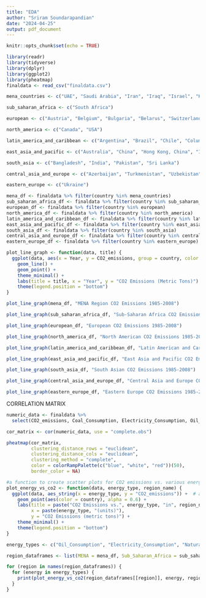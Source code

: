 ```yaml
---
title: "EDA"
author: "Sriram Soundarapandian"
date: "2024-04-25"
output: pdf_document
---
```


```r
knitr::opts_chunk$set(echo = TRUE)
```

```r
library(readr)
library(tidyverse)
library(dplyr)
library(ggplot2)
library(pheatmap)
finaldata <- read_csv("finaldata.csv")
```
```r
mena_countries <- c("UAE", "Saudi Arabia", "Iran", "Iraq", "Israel", "Kuwait", "Oman", "Qatar", "Turkey")

sub_saharan_africa <- c("South Africa")

european <- c("Austria", "Belgium", "Bulgaria", "Belarus", "Switzerland", "Cyprus", "Czech Republic", "Germany", "Denmark", "Spain", "Estonia", "Finland", "France", "UK", "Greece", "Croatia", "Hungary", "Iceland", "Ireland", "Italy", "Lithuania", "Luxembourg", "Latvia", "Netherlands", "Norway", "Poland", "Portugal", "Romania", "Russia", "Slovakia", "Slovenia", "Sweden")

north_america <- c("Canada", "USA")

latin_america_and_caribbean <- c("Argentina", "Brazil", "Chile", "Columbia", "Ecuador", "Mexico", "Peru", "Trinidad and Tobago", "Venezuela")

east_asia_and_pacific <- c("Australia", "China", "Hong Kong, China", "Indonesia", "Japan", "Kazakhstan", "Malaysia", "New Zealand", "Philippines", "Singapore", "South Korea", "Taiwan", "Thailand", "Vietnam")

south_asia <- c("Bangladesh", "India", "Pakistan", "Sri Lanka")

central_asia_and_europe <- c("Azerbaijan", "Turkmenistan", "Uzbekistan")

eastern_europe <- c("Ukraine")
```


```r
mena_df <- finaldata %>% filter(country %in% mena_countries)
sub_saharan_africa_df <- finaldata %>% filter(country %in% sub_saharan_africa)
european_df <- finaldata %>% filter(country %in% european)
north_america_df <- finaldata %>% filter(country %in% north_america)
latin_america_and_caribbean_df <- finaldata %>% filter(country %in% latin_america_and_caribbean)
east_asia_and_pacific_df <- finaldata %>% filter(country %in% east_asia_and_pacific)
south_asia_df <- finaldata %>% filter(country %in% south_asia)
central_asia_and_europe_df <- finaldata %>% filter(country %in% central_asia_and_europe)
eastern_europe_df <- finaldata %>% filter(country %in% eastern_europe)
```

```r
plot_line_graph <- function(data, title) {
  ggplot(data, aes(x = Year, y = CO2_emissions, group = country, color = country)) +
    geom_line() +
    geom_point() +
    theme_minimal() +
    labs(title = title, x = "Year", y = "CO2 Emissions (Metric Tons)") +
    theme(legend.position = "bottom")
}

plot_line_graph(mena_df, "MENA Region CO2 Emissions 1985-2008")

plot_line_graph(sub_saharan_africa_df, "Sub-Saharan Africa CO2 Emissions 1985-2008")

plot_line_graph(european_df, "European CO2 Emissions 1985-2008")

plot_line_graph(north_america_df, "North American CO2 Emissions 1985-2008")

plot_line_graph(latin_america_and_caribbean_df, "Latin American and Caribbean CO2 Emissions 1985-2008")

plot_line_graph(east_asia_and_pacific_df, "East Asia and Pacific CO2 Emissions 1985-2008")

plot_line_graph(south_asia_df, "South Asian CO2 Emissions 1985-2008")

plot_line_graph(central_asia_and_europe_df, "Central Asia and Europe CO2 Emissions 1985-2008")

plot_line_graph(eastern_europe_df, "Eastern Europe CO2 Emissions 1985-2008")
```

CORRELATION MATRIX

```r
numeric_data <- finaldata %>% 
  select(CO2_emissions, Coal_Consumption, Electricity_Consumption, Oil_Consumption, Residential_Elec_Consumption, Natural_Gas_Consumption, Electricity_production, Hydro_Production, Nuclear_Production, Oil_Production, Energy_Production, Energy_Use)

cor_matrix <- cor(numeric_data, use = "complete.obs")

pheatmap(cor_matrix, 
         clustering_distance_rows = "euclidean",
         clustering_distance_cols = "euclidean",
         clustering_method = "complete",
         color = colorRampPalette(c("blue", "white", "red"))(50),
         border_color = NA)
```

```r
#a function to create scatter plots for CO2 emissions vs. various energy metrics
plot_energy_vs_co2 <- function(data, energy_type, region_name) {
  ggplot(data, aes_string(x = energy_type, y = "CO2_emissions")) +  # aes_string allows passing column names as string
    geom_point(aes(color = country), alpha = 0.6) +
    labs(title = paste("CO2 Emissions vs.", energy_type, "in", region_name),
         x = paste(energy_type, "(units)"),
         y = "CO2 Emissions (metric tons)") +
    theme_minimal() +
    theme(legend.position = "bottom")
}

energy_types <- c("Oil_Consumption", "Electricity_Consumption", "Natural_Gas_Consumption", "Coal_Consumption", "Residential_Elec_Consumption", "Electricity_production", "Hydro_Production", "Nuclear_Production", "Oil_Production", "Energy_Production", "Energy_Use")

region_dataframes <- list(MENA = mena_df, Sub_Saharan_Africa = sub_saharan_africa_df, European = european_df, North_America = north_america_df, Latin_America_and_Caribbean = latin_america_and_caribbean_df, East_Asia_and_Pacific = east_asia_and_pacific_df, South_Asia = south_asia_df, Central_Asia_and_Europe = central_asia_and_europe_df, Eastern_Europe = eastern_europe_df)

for (region in names(region_dataframes)) {
  for (energy in energy_types) {
    print(plot_energy_vs_co2(region_dataframes[[region]], energy, region))
  }
}
```